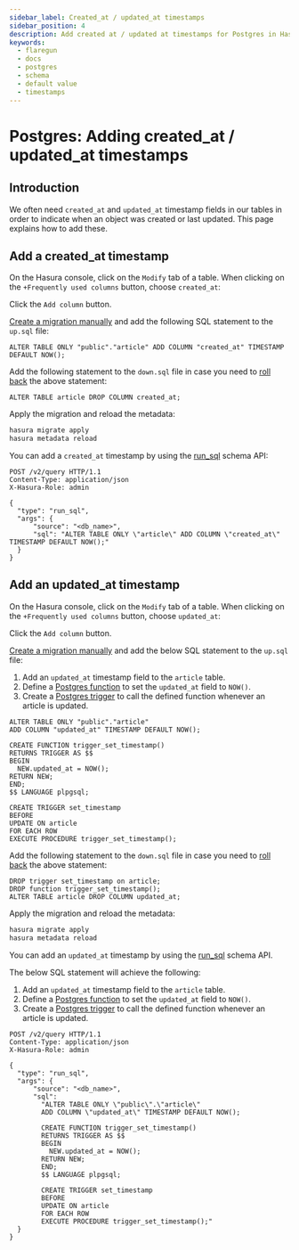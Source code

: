 ```yaml
---
sidebar_label: Created_at / updated_at timestamps
sidebar_position: 4
description: Add created at / updated at timestamps for Postgres in Hasura
keywords:
  - flaregun
  - docs
  - postgres
  - schema
  - default value
  - timestamps
---
```



# Postgres: Adding created_at / updated_at timestamps

## Introduction

We often need `created_at` and `updated_at` timestamp fields in our
tables in order to indicate when an object was created or last updated.
This page explains how to add these.

## Add a created_at timestamp

<Tabs className="api-tabs">
<TabItem value="console" label="Console">

On the Hasura console, click on the `Modify` tab of a table. When
clicking on the `+Frequently used columns` button, choose `created_at`:

<Thumbnail
  src="/img/graphql/core/schema/created-at.png"
  alt="Add a created_at time on the Hasura console"
  width="1000px"
/>

Click the `Add column` button.

</TabItem>
<TabItem value="cli" label="CLI">

[Create a migration manually](/graphql/core/migrations/advanced/writing-migrations-manually.mdx) and add the following
SQL statement to the `up.sql` file:

```plsql
ALTER TABLE ONLY "public"."article" ADD COLUMN "created_at" TIMESTAMP DEFAULT NOW();
```

Add the following statement to the `down.sql` file in case you need to
[roll back](/graphql/core/migrations/advanced/rolling-back-migrations.mdx) the above statement:

```plsql
ALTER TABLE article DROP COLUMN created_at;
```

Apply the migration and reload the metadata:

```bash
hasura migrate apply
hasura metadata reload
```

</TabItem>
<TabItem value="api" label="API">

You can add a `created_at` timestamp by using the [run_sql](/graphql/core/api-reference/schema-api/run-sql.mdx#schema-run-sql) schema API:

```http
POST /v2/query HTTP/1.1
Content-Type: application/json
X-Hasura-Role: admin

{
  "type": "run_sql",
  "args": {
      "source": "<db_name>",
      "sql": "ALTER TABLE ONLY \"article\" ADD COLUMN \"created_at\" TIMESTAMP DEFAULT NOW();"
  }
}
```

</TabItem>
</Tabs>

## Add an updated_at timestamp

<Tabs className="api-tabs">
<TabItem value="console" label="Console">

On the Hasura console, click on the `Modify` tab of a table. When
clicking on the `+Frequently used columns` button, choose `updated_at`:

<Thumbnail
  src="/img/graphql/core/schema/updated-at.png"
  alt="Add an updated_at time on the Hasura console"
  width="1000px"
/>

Click the `Add column` button.

</TabItem>
<TabItem value="cli" label="CLI">

[Create a migration manually](/graphql/core/migrations/advanced/writing-migrations-manually.mdx) and add the below SQL
statement to the `up.sql` file:

1.  Add an `updated_at` timestamp field to the `article` table.
2.  Define a [Postgres
    function](https://www.postgresql.org/docs/current/sql-createfunction.html)
    to set the `updated_at` field to `NOW()`.
3.  Create a [Postgres
    trigger](https://www.postgresql.org/docs/current/sql-createtrigger.html)
    to call the defined function whenever an article is updated.

```plsql
ALTER TABLE ONLY "public"."article"
ADD COLUMN "updated_at" TIMESTAMP DEFAULT NOW();

CREATE FUNCTION trigger_set_timestamp()
RETURNS TRIGGER AS $$
BEGIN
  NEW.updated_at = NOW();
RETURN NEW;
END;
$$ LANGUAGE plpgsql;

CREATE TRIGGER set_timestamp
BEFORE
UPDATE ON article
FOR EACH ROW
EXECUTE PROCEDURE trigger_set_timestamp();
```

Add the following statement to the `down.sql` file in case you need to
[roll back](/graphql/core/migrations/advanced/rolling-back-migrations.mdx) the above statement:

```plsql
DROP trigger set_timestamp on article;
DROP function trigger_set_timestamp();
ALTER TABLE article DROP COLUMN updated_at;
```

Apply the migration and reload the metadata:

```bash
hasura migrate apply
hasura metadata reload
```

</TabItem>
<TabItem value="api" label="API">

You can add an `updated_at` timestamp by using the [run_sql](/graphql/core/api-reference/schema-api/run-sql.mdx#schema-run-sql) schema API.

The below SQL statement will achieve the following:

1.  Add an `updated_at` timestamp field to the `article` table.
2.  Define a [Postgres
    function](https://www.postgresql.org/docs/current/sql-createfunction.html)
    to set the `updated_at` field to `NOW()`.
3.  Create a [Postgres
    trigger](https://www.postgresql.org/docs/current/sql-createtrigger.html)
    to call the defined function whenever an article is updated.

```http
POST /v2/query HTTP/1.1
Content-Type: application/json
X-Hasura-Role: admin

{
  "type": "run_sql",
  "args": {
      "source": "<db_name>",
      "sql":
        "ALTER TABLE ONLY \"public\".\"article\"
        ADD COLUMN \"updated_at\" TIMESTAMP DEFAULT NOW();

        CREATE FUNCTION trigger_set_timestamp()
        RETURNS TRIGGER AS $$
        BEGIN
          NEW.updated_at = NOW();
        RETURN NEW;
        END;
        $$ LANGUAGE plpgsql;

        CREATE TRIGGER set_timestamp
        BEFORE
        UPDATE ON article
        FOR EACH ROW
        EXECUTE PROCEDURE trigger_set_timestamp();"
  }
}
```

</TabItem>
</Tabs>
